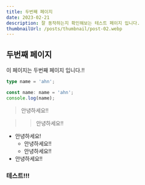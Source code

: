 ```yaml
---
title: 두번째 페이지
date: 2023-02-21
description: 잘 동작하는지 확인해보는 테스트 페이지 입니다.
thumbnailUrl: /posts/thumbnail/post-02.webp
---
```


## 두번째 페이지

이 페이지는 두번째 페이지 입니다.!!

```typescript
type name = 'ahn';

const name: name = 'ahn';
console.log(name);
```

> 안녕하세요!!

> > 안녕하세요!!

- 안녕하세요!
  - 안녕하세요!!
  - 안녕하세요!!
- 안녕하세요!!

### 테스트!!!
